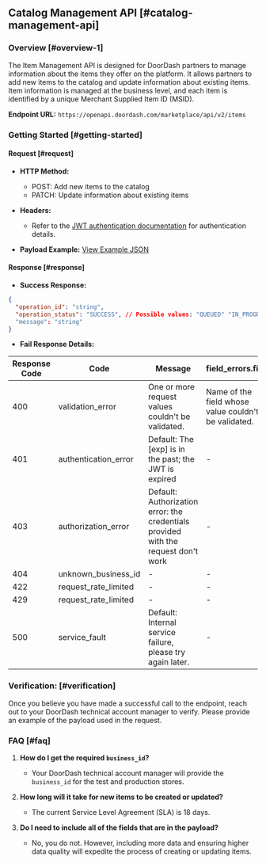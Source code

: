 ## Catalog Management API [#catalog-management-api]

### Overview [#overview-1]

The Item Management API is designed for DoorDash partners to manage information about the items they offer on the platform. It allows partners to add new items to the catalog and update information about existing items. Item information is managed at the business level, and each item is identified by a unique Merchant Supplied Item ID (MSID).

**Endpoint URL:** `https://openapi.doordash.com/marketplace/api/v2/items`

### Getting Started [#getting-started]

#### Request [#request]

* **HTTP Method:**

  + POST: Add new items to the catalog
  + PATCH: Update information about existing items
* **Headers:**

  + Refer to the [JWT authentication documentation](https://developer.doordash.com/en-US/docs/marketplace/how_to/JWTs) for authentication details.
* **Payload Example:** [View Example JSON](https://developer.doordash.com/en-US/api/marketplace_v2/#tag/ItemManagementEndpoints/operation/batchAddItems)

#### Response [#response]

* **Success Response:**

```json
{  
  "operation_id": "string",  
  "operation_status": "SUCCESS", // Possible values: "QUEUED" "IN_PROGRESS" "SUCCESS" "FAILED" "PARTIAL_SUCCESS"  
  "message": "string"  
}  

```

* **Fail Response Details:**

| Response Code | Code | Message | field\_errors.field | field\_errors.error |
| --- | --- | --- | --- | --- |
| 400 | validation\_error | One or more request values couldn't be validated. | Name of the field whose value couldn't be validated. | The error that was encountered when validating the field's value. |
| 401 | authentication\_error | Default: The [exp] is in the past; the JWT is expired | - | - |
| 403 | authorization\_error | Default: Authorization error: the credentials provided with the request don't work | - | - |
| 404 | unknown\_business\_id | - | - | - |
| 422 | request\_rate\_limited | - | - | - |
| 429 | request\_rate\_limited | - | - | - |
| 500 | service\_fault | Default: Internal service failure, please try again later. | - | - |

### Verification: [#verification]

Once you believe you have made a successful call to the endpoint, reach out to your DoorDash technical account manager to verify. Please provide an example of the payload used in the request.

### FAQ [#faq]

1. **How do I get the required `business_id`?**

   * Your DoorDash technical account manager will provide the `business_id` for the test and production stores.
2. **How long will it take for new items to be created or updated?**

   * The current Service Level Agreement (SLA) is 18 days.
3. **Do I need to include all of the fields that are in the payload?**

   * No, you do not. However, including more data and ensuring higher data quality will expedite the process of creating or updating items.

